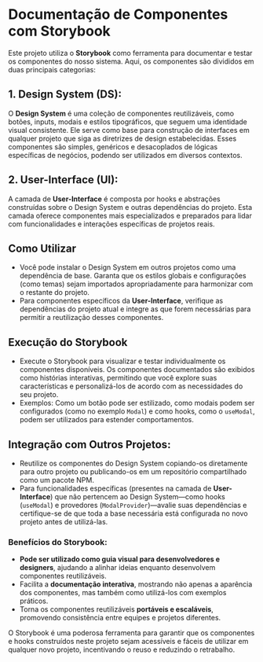 
<Meta title="Documentation" />

# Documentação de Componentes com Storybook

Este projeto utiliza o **Storybook** como ferramenta para documentar e testar os componentes do nosso sistema. Aqui, os componentes são divididos em duas principais categorias:

## 1. **Design System (DS)**:
O **Design System** é uma coleção de componentes reutilizáveis, como botões, inputs, modais e estilos tipográficos, que seguem uma identidade visual consistente. Ele serve como base para construção de interfaces em qualquer projeto que siga as diretrizes de design estabelecidas. Esses componentes são simples, genéricos e desacoplados de lógicas específicas de negócios, podendo ser utilizados em diversos contextos.

## 2. **User-Interface (UI)**:
A camada de **User-Interface** é composta por hooks e abstrações construídas sobre o Design System e outras dependências do projeto. Esta camada oferece componentes mais especializados e preparados para lidar com funcionalidades e interações específicas de projetos reais.

## Como Utilizar
 - Você pode instalar o Design System em outros projetos como uma dependência de base. Garanta que os estilos globais e configurações (como temas) sejam importados apropriadamente para harmonizar com o restante do projeto.
 - Para componentes específicos da **User-Interface**, verifique as dependências do projeto atual e integre as que forem necessárias para permitir a reutilização desses componentes.


## **Execução do Storybook**
 - Execute o Storybook para visualizar e testar individualmente os componentes disponíveis. Os componentes documentados são exibidos como histórias interativas, permitindo que você explore suas características e personalizá-los de acordo com as necessidades do seu projeto.
 - Exemplos: Como um botão pode ser estilizado, como modais podem ser configurados (como no exemplo `Modal`) e como hooks, como o `useModal`, podem ser utilizados para estender comportamentos.

## **Integração com Outros Projetos**:
 - Reutilize os componentes do Design System copiando-os diretamente para outro projeto ou publicando-os em um repositório compartilhado como um pacote NPM.
 - Para funcionalidades específicas (presentes na camada de **User-Interface**) que não pertencem ao Design System—como hooks (`useModal`) e provedores (`ModalProvider`)—avalie suas dependências e certifique-se de que toda a base necessária está configurada no novo projeto antes de utilizá-las.

### Benefícios do Storybook:
- **Pode ser utilizado como guia visual para desenvolvedores e designers**, ajudando a alinhar ideias enquanto desenvolvem componentes reutilizáveis.
- Facilita a **documentação interativa**, mostrando não apenas a aparência dos componentes, mas também como utilizá-los com exemplos práticos.
- Torna os componentes reutilizáveis **portáveis e escaláveis**, promovendo consistência entre equipes e projetos diferentes.

O Storybook é uma poderosa ferramenta para garantir que os componentes e hooks construídos neste projeto sejam acessíveis e fáceis de utilizar em qualquer novo projeto, incentivando o reuso e reduzindo o retrabalho.
